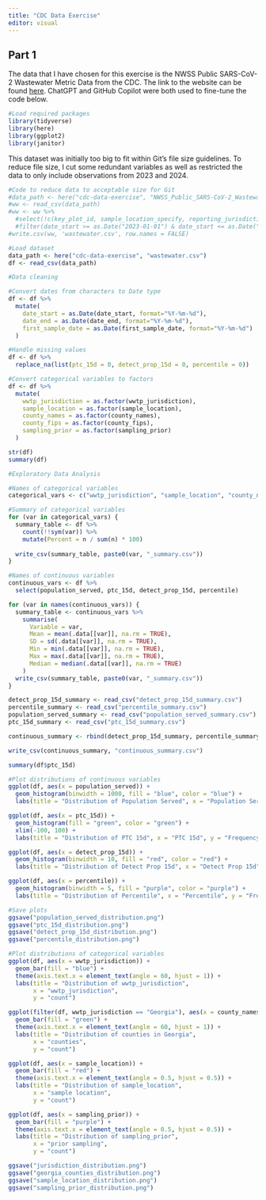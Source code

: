 ```yaml
---
title: "CDC Data Exercise"
editor: visual
---
```


## Part 1

The data that I have chosen for this exercise is the NWSS Public SARS-CoV-2 Wastewater Metric Data from the CDC. The link to the website can be found [here](https://data.cdc.gov/Public-Health-Surveillance/NWSS-Public-SARS-CoV-2-Wastewater-Metric-Data/2ew6-ywp6/about_data). ChatGPT and GitHub Copilot were both used to fine-tune the code below.

```r
#Load required packages
library(tidyverse)
library(here)
library(ggplot2)
library(janitor)
```
This dataset was initially too big to fit within Git's file size guidelines. To reduce file size, I cut some redundant variables as well as restricted the data to only include observations from 2023 and 2024.
```r
#Code to reduce data to acceptable size for Git
#data_path <- here("cdc-data-exercise", "NWSS_Public_SARS-CoV-2_Wastewater_Metric_Data_20250206.csv")
#ww <- read_csv(data_path)
#ww <- ww %>%
  #select(!c(key_plot_id, sample_location_specify, reporting_jurisdiction)) %>% 
  #filter(date_start >= as.Date("2023-01-01") & date_start <= as.Date("2024-12-31"))
#write.csv(ww, 'wastewater.csv', row.names = FALSE)

#Load dataset
data_path <- here("cdc-data-exercise", "wastewater.csv")
df <- read_csv(data_path)


```

```r
#Data cleaning

#Convert dates from characters to Date type
df <- df %>%
  mutate(
    date_start = as.Date(date_start, format="%Y-%m-%d"),
    date_end = as.Date(date_end, format="%Y-%m-%d"),
    first_sample_date = as.Date(first_sample_date, format="%Y-%m-%d")
  )

#Handle missing values
df <- df %>%
  replace_na(list(ptc_15d = 0, detect_prop_15d = 0, percentile = 0))

#Convert categorical variables to factors
df <- df %>%
  mutate(
    wwtp_jurisdiction = as.factor(wwtp_jurisdiction),
    sample_location = as.factor(sample_location),
    county_names = as.factor(county_names),
    county_fips = as.factor(county_fips),
    sampling_prior = as.factor(sampling_prior)
  )

str(df)
summary(df)
```

```r
#Exploratory Data Analysis

#Names of categorical variables
categorical_vars <- c("wwtp_jurisdiction", "sample_location", "county_names", "county_fips", "sampling_prior")

#Summary of categorical variables
for (var in categorical_vars) {
  summary_table <- df %>%
    count(!!sym(var)) %>%
    mutate(Percent = n / sum(n) * 100)
  
  write_csv(summary_table, paste0(var, "_summary.csv"))
}

#Names of continuous variables
continuous_vars <- df %>%
  select(population_served, ptc_15d, detect_prop_15d, percentile)

for (var in names(continuous_vars)) {
  summary_table <- continuous_vars %>%
    summarise(
      Variable = var,
      Mean = mean(.data[[var]], na.rm = TRUE),
      SD = sd(.data[[var]], na.rm = TRUE),
      Min = min(.data[[var]], na.rm = TRUE),
      Max = max(.data[[var]], na.rm = TRUE),
      Median = median(.data[[var]], na.rm = TRUE)
    )
  write_csv(summary_table, paste0(var, "_summary.csv"))
}

detect_prop_15d_summary <- read_csv("detect_prop_15d_summary.csv")
percentile_summary <- read_csv("percentile_summary.csv")
population_served_summary <- read_csv("population_served_summary.csv")
ptc_15d_summary <- read_csv("ptc_15d_summary.csv")

continuous_summary <- rbind(detect_prop_15d_summary, percentile_summary, population_served_summary, ptc_15d_summary)

write_csv(continuous_summary, "continuous_summary.csv")

summary(df$ptc_15d)
```

```r
#Plot distributions of continuous variables
ggplot(df, aes(x = population_served)) +
  geom_histogram(binwidth = 1000, fill = "blue", color = "blue") +
  labs(title = "Distribution of Population Served", x = "Population Served", y = "Frequency")

ggplot(df, aes(x = ptc_15d)) +
  geom_histogram(fill = "green", color = "green") +
  xlim(-100, 100) +
  labs(title = "Distribution of PTC 15d", x = "PTC 15d", y = "Frequency")

ggplot(df, aes(x = detect_prop_15d)) +
  geom_histogram(binwidth = 10, fill = "red", color = "red") +
  labs(title = "Distribution of Detect Prop 15d", x = "Detect Prop 15d", y = "Frequency")

ggplot(df, aes(x = percentile)) +
  geom_histogram(binwidth = 5, fill = "purple", color = "purple") +
  labs(title = "Distribution of Percentile", x = "Percentile", y = "Frequency")

#Save plots
ggsave("population_served_distribution.png")
ggsave("ptc_15d_distribution.png")
ggsave("detect_prop_15d_distribution.png")
ggsave("percentile_distribution.png")

#Plot distributions of categorical variables
ggplot(df, aes(x = wwtp_jurisdiction)) +
  geom_bar(fill = "blue") +
  theme(axis.text.x = element_text(angle = 60, hjust = 1)) +
  labs(title = "Distribution of wwtp_jurisdiction",
       x = "wwtp_jurisdiction",
       y = "count")

ggplot(filter(df, wwtp_jurisdiction == "Georgia"), aes(x = county_names)) +
  geom_bar(fill = "green") +
  theme(axis.text.x = element_text(angle = 60, hjust = 1)) +
  labs(title = "Distribution of counties in Georgia",
       x = "counties",
       y = "count")

ggplot(df, aes(x = sample_location)) +
  geom_bar(fill = "red") +
  theme(axis.text.x = element_text(angle = 0.5, hjust = 0.5)) +
  labs(title = "Distribution of sample_location",
       x = "sample location",
       y = "count")

ggplot(df, aes(x = sampling_prior)) +
  geom_bar(fill = "purple") +
  theme(axis.text.x = element_text(angle = 0.5, hjust = 0.5)) +
  labs(title = "Distribution of sampling_prior",
       x = "prior sampling",
       y = "count")

ggsave("jurisdiction_distribution.png")
ggsave("georgia_counties_distribution.png")
ggsave("sample_location_distribution.png")
ggsave("sampling_prior_distribution.png")
```
